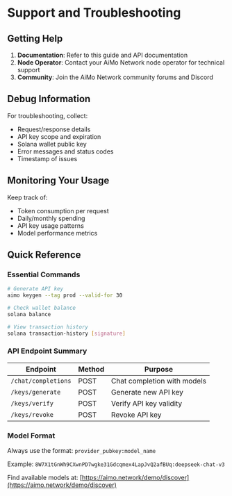 # Support and Troubleshooting

## Getting Help

1. **Documentation**: Refer to this guide and API documentation
2. **Node Operator**: Contact your AiMo Network node operator for technical support
3. **Community**: Join the AiMo Network community forums and Discord

## Debug Information

For troubleshooting, collect:

- Request/response details
- API key scope and expiration
- Solana wallet public key
- Error messages and status codes
- Timestamp of issues

## Monitoring Your Usage

Keep track of:

- Token consumption per request
- Daily/monthly spending
- API key usage patterns
- Model performance metrics

## Quick Reference

### Essential Commands

```bash
# Generate API key
aimo keygen --tag prod --valid-for 30

# Check wallet balance
solana balance

# View transaction history
solana transaction-history [signature]
```

### API Endpoint Summary

| Endpoint | Method | Purpose |
|----------|--------|---------|
| `/chat/completions` | POST | Chat completion with models |
| `/keys/generate` | POST | Generate new API key |
| `/keys/verify` | POST | Verify API key validity |
| `/keys/revoke` | POST | Revoke API key |

### Model Format

Always use the format: `provider_pubkey:model_name`

Example: `8W7X1tGnWh9CXwnPD7wgke31Gdcqmex4LapJvQ2afBUq:deepseek-chat-v3`

Find available models at: [https://aimo.network/demo/discover](https://aimo.network/demo/discover)
